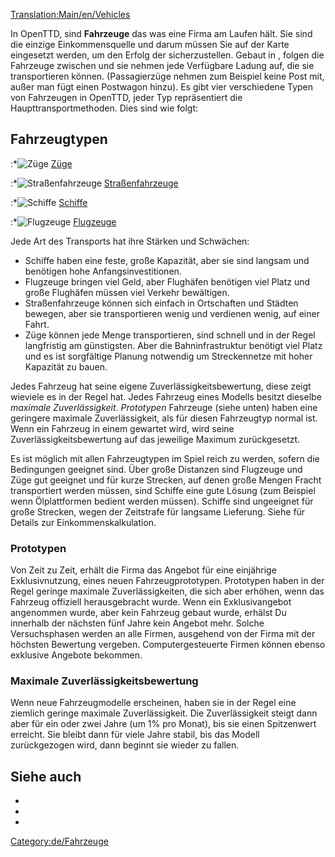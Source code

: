 [[Translation:Main/en/Vehicles]]{{en/-}}{{de/Inhaltsverzeichnis}}

In OpenTTD, sind '''Fahrzeuge''' das was eine Firma am Laufen hält. Sie sind die einzige Einkommensquelle und darum müssen Sie auf der Karte eingesetzt werden, um den Erfolg der {{User:Pystro/Template:Link_Translation|Company|De|Firma|Firma|Firmen}} sicherzustellen. Gebaut in {{User:Pystro/Template:Link_Translation|Depots|De|Depots, Werften und Hangars|Depots|Depot}}, folgen die Fahrzeuge {{User:Pystro/Template:Link_Translation|Orders|De|Aufträgen|Aufträge|Auftrag}} zwischen {{User:Pystro/Template:Link_Translation|Stations|De|Stationen|Stationen|Station}} und sie nehmen jede Verfügbare Ladung auf, die sie transportieren können. (Passagierzüge nehmen zum Beispiel keine Post mit, außer man fügt einen Postwagon hinzu). Es gibt vier verschiedene Typen von Fahrzeugen in OpenTTD, jeder Typ repräsentiert die Haupttransportmethoden. Dies sind wie folgt:

== Fahrzeugtypen ==
:*[[File:en/manual html m16a497ce.png|Züge]] [[Main/de/Züge|Züge]]
:*[[File:en/manual html m3518e48c.png|Straßenfahrzeuge]] [[Main/de/Straßenfahrzeuge|Straßenfahrzeuge]]
:*[[File:en/manual html 53123a33.png|Schiffe]] [[Main/de/Schiffe|Schiffe]]
:*[[File:en/manual html 442702e6.png|Flugzeuge]] [[Main/de/Flugzeuge|Flugzeuge]]

Jede Art des Transports hat ihre Stärken und Schwächen:
* Schiffe haben eine feste, große Kapazität, aber sie sind langsam und benötigen hohe Anfangsinvestitionen.
* Flugzeuge bringen viel Geld, aber Flughäfen benötigen viel Platz und große Flughäfen müssen viel Verkehr bewältigen.
* Straßenfahrzeuge können sich einfach in Ortschaften und Städten bewegen, aber sie transportieren wenig und verdienen wenig, auf einer Fahrt.
* Züge können jede Menge transportieren, sind schnell und in der Regel langfristig am günstigsten. Aber die Bahninfrastruktur benötigt viel Platz und es ist sorgfältige Planung notwendig um Streckennetze mit hoher Kapazität zu bauen.

Jedes Fahrzeug hat seine eigene Zuverlässigkeitsbewertung, diese zeigt wieviele {{User:Pystro/Template:Link_Translation|Breakdown|De|Ausfälle|Ausfälle|Ausfall|Pannen|Panne}} es in der Regel hat. Jedes Fahrzeug eines Modells besitzt dieselbe ''maximale Zuverlässigkeit''. ''Prototypen'' Fahrzeuge (siehe unten) haben eine geringere maximale Zuverlässigkeit, als für diesen Fahrzeugtyp normal ist. Wenn ein Fahrzeug in einem {{User:Pystro/Template:Link_Translation|Depots|De|Depot|Depot|Depots}} gewartet wird, wird seine Zuverlässigkeitsbewertung auf das jeweilige Maximum zurückgesetzt.

Es ist möglich mit allen Fahrzeugtypen im Spiel reich zu werden, sofern die Bedingungen geeignet sind. Über große Distanzen sind Flugzeuge und Züge gut geeignet und für kurze Strecken, auf denen große Mengen Fracht transportiert werden müssen, sind Schiffe eine gute Lösung (zum Beispiel wenn Ölplattformen bedient werden müssen). Schiffe sind ungeeignet für große Strecken, wegen der Zeitstrafe für langsame Lieferung. Siehe {{User:Pystro/Template:Link_Translation|Cargo income|De|Transporteinkommen|Transporteinkommen|Frachteinkommen}} für Details zur Einkommenskalkulation.

=== Prototypen ===

Von Zeit zu Zeit, erhält die Firma das Angebot für eine einjährige Exklusivnutzung, eines neuen Fahrzeugprototypen. Prototypen haben in der Regel geringe maximale Zuverlässigkeiten, die sich aber erhöhen, wenn das Fahrzeug offiziell herausgebracht wurde. Wenn ein Exklusivangebot angenommen wurde, aber kein Fahrzeug gebaut wurde, erhälst Du innerhalb der nächsten fünf Jahre kein Angebot mehr. Solche Versuchsphasen werden an alle Firmen, ausgehend von der Firma mit der höchsten Bewertung vergeben. Computergesteuerte Firmen können ebenso exklusive Angebote bekommen.

=== Maximale Zuverlässigkeitsbewertung ===

Wenn neue Fahrzeugmodelle erscheinen, haben sie in der Regel eine ziemlich geringe maximale Zuverlässigkeit. Die Zuverlässigkeit steigt dann aber für ein oder zwei Jahre (um 1% pro Monat), bis sie einen Spitzenwert erreicht. Sie bleibt dann für viele Jahre stabil, bis das Modell zurückgezogen wird, dann beginnt sie wieder zu fallen.

==Siehe auch==
*{{User:Pystro/Template:Link_Translation|Vehicle Comparison Charts|De|Fahrzeug Vergleichslisten|Fahrzeug Vergleichslisten|Fahrzeug Vergleichsliste}}
*{{User:Pystro/Template:Link_Translation|Vehicle lists|De|Fahrzeuglisten|Fahrzeuglisten}}
*{{User:Pystro/Template:Link_Translation|Never expire vehicles|De|Niemals veraltende Fahrzeuge|Niemals veraltende Fahrzeuge|Niemals auslaufende Fahrzeuge}}
[[Category:de/Fahrzeuge]]